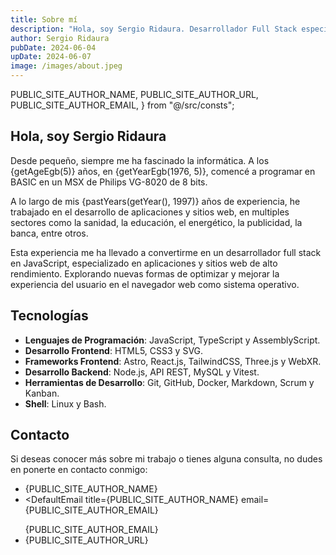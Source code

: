 ```yaml
---
title: Sobre mí
description: "Hola, soy Sergio Ridaura. Desarrollador Full Stack especializado en aplicaciones y sitios web de alto rendimiento. Competente en JavaScript, TypeScript, AssemblyScript, Astro, React, Node y MySQL."
author: Sergio Ridaura
pubDate: 2024-06-04
upDate: 2024-06-07
image: /images/about.jpeg
---
```


  PUBLIC_SITE_AUTHOR_NAME,
  PUBLIC_SITE_AUTHOR_URL,
  PUBLIC_SITE_AUTHOR_EMAIL,
} from "@/src/consts";

## Hola, soy Sergio Ridaura

Desde pequeño, siempre me ha fascinado la informática. A los {getAgeEgb(5)} años, en {getYearEgb(1976, 5)}, comencé a programar en BASIC en un MSX de Philips VG-8020 de 8 bits.

A lo largo de mis {pastYears(getYear(), 1997)} años de experiencia, he trabajado en el desarrollo de aplicaciones y sitios web, en multiples sectores como la sanidad, la educación, el energético, la publicidad, la banca, entre otros.

Esta experiencia me ha llevado a convertirme en un desarrollador full stack en JavaScript, especializado en aplicaciones y sitios web de alto rendimiento. Explorando nuevas formas de optimizar y mejorar la experiencia del usuario en el navegador web como sistema operativo.

## Tecnologías

- **Lenguajes de Programación**: JavaScript, TypeScript y AssemblyScript.
- **Desarrollo Frontend**: HTML5, CSS3 y SVG.
- **Frameworks Frontend**: Astro, React.js, TailwindCSS, Three.js y WebXR.
- **Desarrollo Backend**: Node.js, API REST, MySQL y Vitest.
- **Herramientas de Desarrollo**: Git, GitHub, Docker, Markdown, Scrum y Kanban.
- **Shell**: Linux y Bash.

## Contacto

Si deseas conocer más sobre mi trabajo o tienes alguna consulta, no dudes en ponerte en contacto conmigo:

- <DefaultA title="PUBLIC_SITE_AUTHOR_NAME" url={PUBLIC_SITE_AUTHOR_NAME}>
    {PUBLIC_SITE_AUTHOR_NAME}
  </DefaultA>
- <DefaultEmail
    title={PUBLIC_SITE_AUTHOR_NAME}
    email={PUBLIC_SITE_AUTHOR_EMAIL}
  >
    {PUBLIC_SITE_AUTHOR_EMAIL}
  </DefaultEmail>
- <DefaultA title="GitHub" url={PUBLIC_SITE_AUTHOR_URL}>
    {PUBLIC_SITE_AUTHOR_URL}
  </DefaultA>
